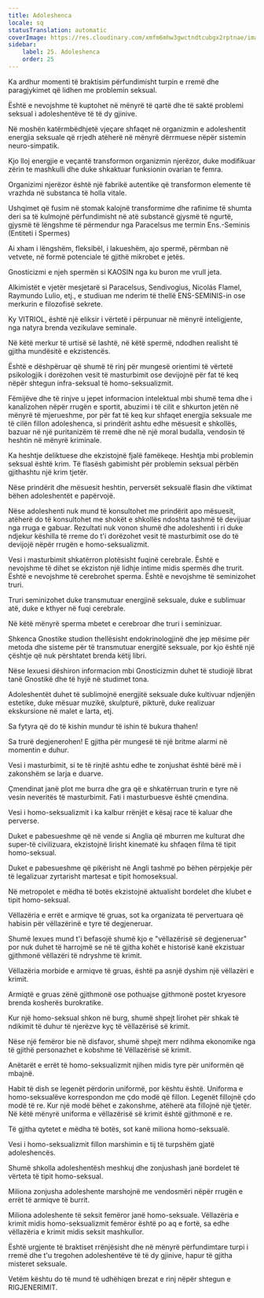 ```yaml
---
title: Adoleshenca
locale: sq
statusTranslation: automatic
coverImage: https://res.cloudinary.com/xmfm6mhw3gwctndtcubgx2rptnae/image/upload/v1740337243/small_cover_educacion_fundamental_a051170f1c.webp
sidebar:
    label: 25. Adoleshenca
    order: 25
---
```

Ka ardhur momenti të braktisim përfundimisht turpin e rremë dhe paragjykimet që lidhen me problemin seksual.

Është e nevojshme të kuptohet në mënyrë të qartë dhe të saktë problemi seksual i adoleshentëve të të dy gjinive.

Në moshën katërmbëdhjetë vjeçare shfaqet në organizmin e adoleshentit energjia seksuale që rrjedh atëherë në mënyrë dërrmuese nëpër sistemin neuro-simpatik.

Kjo lloj energjie e veçantë transformon organizmin njerëzor, duke modifikuar zërin te mashkulli dhe duke shkaktuar funksionin ovarian te femra.

Organizimi njerëzor është një fabrikë autentike që transformon elemente të vrazhda në substanca të holla vitale.

Ushqimet që fusim në stomak kalojnë transformime dhe rafinime të shumta deri sa të kulmojnë përfundimisht në atë substancë gjysmë të ngurtë, gjysmë të lëngshme të përmendur nga Paracelsus me termin Ens.-Seminis (Entiteti i Spermes)

Ai xham i lëngshëm, fleksibël, i lakueshëm, ajo spermë, përmban në vetvete, në formë potenciale të gjithë mikrobet e jetës.

Gnosticizmi e njeh spermën si KAOSIN nga ku buron me vrull jeta.

Alkimistët e vjetër mesjetarë si Paracelsus, Sendivogius, Nicolás Flamel, Raymundo Lulio, etj., e studiuan me nderim të thellë ENS-SEMINIS-in ose merkurin e filozofisë sekrete.

Ky VITRIOL, është një eliksir i vërtetë i përpunuar në mënyrë inteligjente, nga natyra brenda vezikulave seminale.

Në këtë merkur të urtisë së lashtë, në këtë spermë, ndodhen realisht të gjitha mundësitë e ekzistencës.

Është e dëshpëruar që shumë të rinj për mungesë orientimi të vërtetë psikologjik i dorëzohen vesit të masturbimit ose devijojnë për fat të keq nëpër shtegun infra-seksual të homo-seksualizmit.

Fëmijëve dhe të rinjve u jepet informacion intelektual mbi shumë tema dhe i kanalizohen nëpër rrugën e sportit, abuzimi i të cilit e shkurton jetën në mënyrë të mjerueshme, por për fat të keq kur shfaqet energjia seksuale me të cilën fillon adoleshenca, si prindërit ashtu edhe mësuesit e shkollës, bazuar në një puritanizëm të rremë dhe në një moral budalla, vendosin të heshtin në mënyrë kriminale.

Ka heshtje deliktuese dhe ekzistojnë fjalë famëkeqe. Heshtja mbi problemin seksual është krim. Të flasësh gabimisht për problemin seksual përbën gjithashtu një krim tjetër.

Nëse prindërit dhe mësuesit heshtin, perversët seksualë flasin dhe viktimat bëhen adoleshentët e papërvojë.

Nëse adoleshenti nuk mund të konsultohet me prindërit apo mësuesit, atëherë do të konsultohet me shokët e shkollës ndoshta tashmë të devijuar nga rruga e gabuar. Rezultati nuk vonon shumë dhe adoleshenti i ri duke ndjekur këshilla të rreme do t'i dorëzohet vesit të masturbimit ose do të devijojë nëpër rrugën e homo-seksualizmit.

Vesi i masturbimit shkatërron plotësisht fuqinë cerebrale. Është e nevojshme të dihet se ekziston një lidhje intime midis spermës dhe trurit. Është e nevojshme të cerebrohet sperma. Është e nevojshme të seminizohet truri.

Truri seminizohet duke transmutuar energjinë seksuale, duke e sublimuar atë, duke e kthyer në fuqi cerebrale.

Në këtë mënyrë sperma mbetet e cerebroar dhe truri i seminizuar.

Shkenca Gnostike studion thellësisht endokrinologjinë dhe jep mësime për metoda dhe sisteme për të transmutuar energjitë seksuale, por kjo është një çështje që nuk përshtatet brenda këtij libri.

Nëse lexuesi dëshiron informacion mbi Gnosticizmin duhet të studiojë librat tanë Gnostikë dhe të hyjë në studimet tona.

Adoleshentët duhet të sublimojnë energjitë seksuale duke kultivuar ndjenjën estetike, duke mësuar muzikë, skulpturë, pikturë, duke realizuar ekskursione në malet e larta, etj.

Sa fytyra që do të kishin mundur të ishin të bukura thahen!

Sa trurë degjenerohen! E gjitha për mungesë të një britme alarmi në momentin e duhur.

Vesi i masturbimit, si te të rinjtë ashtu edhe te zonjushat është bërë më i zakonshëm se larja e duarve.

Çmendinat janë plot me burra dhe gra që e shkatërruan trurin e tyre në vesin neveritës të masturbimit. Fati i masturbuesve është çmendina.

Vesi i homo-seksualizmit i ka kalbur rrënjët e kësaj race të kaluar dhe perverse.

Duket e pabesueshme që në vende si Anglia që mburren me kulturat dhe super-të civilizuara, ekzistojnë lirisht kinematë ku shfaqen filma të tipit homo-seksual.

Duket e pabesueshme që pikërisht në Angli tashmë po bëhen përpjekje për të legalizuar zyrtarisht martesat e tipit homoseksual.

Në metropolet e mëdha të botës ekzistojnë aktualisht bordelet dhe klubet e tipit homo-seksual.

Vëllazëria e errët e armiqve të gruas, sot ka organizata të pervertuara që habisin për vëllazërinë e tyre të degjeneruar.

Shumë lexues mund t'i befasojë shumë kjo e "vëllazërisë së degjeneruar" por nuk duhet të harrojmë se në të gjitha kohët e historisë kanë ekzistuar gjithmonë vëllazëri të ndryshme të krimit.

Vëllazëria morbide e armiqve të gruas, është pa asnjë dyshim një vëllazëri e krimit.

Armiqtë e gruas zënë gjithmonë ose pothuajse gjithmonë postet kryesore brenda kosherës burokratike.

Kur një homo-seksual shkon në burg, shumë shpejt lirohet për shkak të ndikimit të duhur të njerëzve kyç të vëllazërisë së krimit.

Nëse një femëror bie në disfavor, shumë shpejt merr ndihma ekonomike nga të gjithë personazhet e kobshme të Vëllazërisë së krimit.

Anëtarët e errët të homo-seksualizmit njihen midis tyre për uniformën që mbajnë.

Habit të dish se legenët përdorin uniformë, por kështu është. Uniforma e homo-seksualëve korrespondon me çdo modë që fillon. Legenët fillojnë çdo modë të re. Kur një modë bëhet e zakonshme, atëherë ata fillojnë një tjetër. Në këtë mënyrë uniforma e vëllazërisë së krimit është gjithmonë e re.

Të gjitha qytetet e mëdha të botës, sot kanë miliona homo-seksualë.

Vesi i homo-seksualizmit fillon marshimin e tij të turpshëm gjatë adoleshencës.

Shumë shkolla adoleshentësh meshkuj dhe zonjushash janë bordelet të vërteta të tipit homo-seksual.

Miliona zonjusha adoleshente marshojnë me vendosmëri nëpër rrugën e errët të armiqve të burrit.

Miliona adoleshente të seksit femëror janë homo-seksuale. Vëllazëria e krimit midis homo-seksualizmit femëror është po aq e fortë, sa edhe vëllazëria e krimit midis seksit mashkullor.

Është urgjente të braktiset rrënjësisht dhe në mënyrë përfundimtare turpi i rremë dhe t'u tregohen adoleshentëve të të dy gjinive, hapur të gjitha misteret seksuale.

Vetëm kështu do të mund të udhëhiqen brezat e rinj nëpër shtegun e RIGJENERIMIT.

